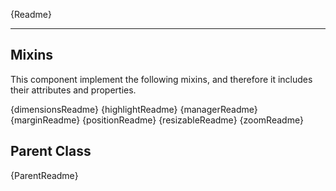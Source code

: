 

<Meta title="Components/Linegraph Track/Readme" />

<Description>{Readme}</Description>

<hr />

<h2>Mixins</h2>

<p>
  This component implement the following mixins, and therefore it includes their
  attributes and properties.
</p>
<Description>{dimensionsReadme}</Description>
<Description>{highlightReadme}</Description>
<Description>{managerReadme}</Description>
<Description>{marginReadme}</Description>
<Description>{positionReadme}</Description>
<Description>{resizableReadme}</Description>
<Description>{zoomReadme}</Description>

<h2>Parent Class</h2>
<Description>{ParentReadme}</Description>
